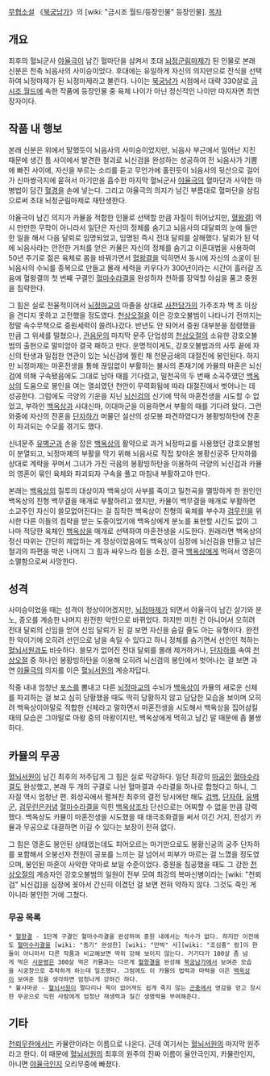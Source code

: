 [[무협소설]] 《[[북궁남가]]》의  [wiki: "금시조 월드/등장인물" 등장인물].
[[목차]]
== 개요 ==
최후의 혈뇌군사 [[야율극]]이 남긴 혈마단을 삼켜서 초대 [[뇌정군림마제]]가 된 인물로 본래 신분은 천축 뇌음사의 사미승이었다. 후대에는 유일하게 자신의 의지만으로 잔식을 선택하여 뇌정마제가 된 뇌정마제라고 불린다. 나이는 [[북궁남가]] 시점에서 대략 330살로 [[금시조 월드]]에 속한 작품에 등장인물 중 육체 나이가 아닌 정신적인 나이만 따지자면 최연장자이다. 

== 작품 내 행보 ==
본래 신분은 위에서 말했듯이 뇌음사의 사미승이었지만, 뇌음사 부근에서 일어난 지진 때문에 생긴 틈 사이에서 발견한 철괴로 뇌신검을 완성하는 성공하여 전 뇌음사가 기쁨에 빠진 사이에, 자신을 부르는 소리를 듣고 무언가에 홀린듯이 뇌음사의 뒷산으로 걸어가 신마쌍극지에 묻혀서 마기만을 흡수한 마지막 혈뇌군사 [[야율극]]의 혈마단과 사악한 마병법이 담긴 [[혈경]]을 손에 넣는다. 그리고 야율극의 의지가 남긴 부름대로 혈마단을 삼킴으로써 초대 뇌정군림마제로 재탄생한다.

야율극이 남긴 의지가 카뮬을 적합한 인물로 선택할 만큼 자질이 뛰어났지만, [[혈왕결]]] 역시 만만한 무학이 아니라서 일단은 자신의 정체를 숨기고 뇌음사의 대달뢰의 눈에 들만 한 일을 해서 다음 달뢰로 임명되었고, 임명된 즉시 전대 달뢰를 살해했다. 달뢰가 된 덕에 뇌음사라는 안전한 거처를 얻은 카뮬은 자신의 정체를 숨기고 이혼대법을 사용하여 50년 주기로 젊은 육체로 몸을 바꿔가면서 [[혈왕결]]을 익히면서 동시에 자신의 소굴이 된 뇌음사의 수뇌를 종복으로 만들고 몰래 세력을 키우다가 300년이라는 시간이 흘러갈 즈음에 혈왕결의 첫 번째 구결인 [[혈마수라결]]을 완성하자 천하를 장악할 야심을 품고 중원을 침략한다.

그 힘은 실로 전율적이어서 [[뇌정마교]]의 마졸을 상대로 [[사천당가]]의 가주조차 백 초 이상을 견디지 못하고 고전했을 정도였다. [[천상오절]]을 이은  강호오불범이 나타나기 전까지는 정말 속수무책으로 중원세력이 쓸려나갔다. 반년도 안 되어서 중원 대부분을 점령했을 만큼 그 위세를 떨쳤으나, [[관음문]]의 마지막 문주 단업성의 [[천상오절]]의 소유한 강호오불범의 출현으로 말미암아 결국 패하고 만다. 운명적이게도, 강호오불범과의 사투 끝에 자신의 탄생과 밀접한 연관이 있는 뇌신검에 찔린 채 천문금쇄의 대절진에 봉인된다. 하지만 뇌정마제는 마혼전생을 통해 끊임없이 부활하는 불사의 존재기에 카뮬의 마혼은 뇌신검에 의해 구속됐음에도 그대로 남아 때를 기다렸고, 밀천곡의 두 번째 소곡주였던 [[백옥상]]의 도움으로 봉인을 여는 열쇠였던 천안이 무력화됨에 따라 대절진에서 벗어나는 데 성공한다. 그럼에도 극양의 기운을 지닌 [[뇌신검]]의 신기에 막혀 마혼전생을 시도할 수 없었고, 부하인 [[백옥상]]과 사대신마, 이대마군을 이용하면서 부활의 때를 기다려 왔다. 그런 와중에 자신의 잔혼을 [[단자하]]가 머물던 설산의 성모봉 파견하였다가 봉황빙하탄에 잔혼이 파괴되는 수모를 겪기도 했다.

신녀문주 [[유벽군]]과 손을 잡은 [[백옥상]]의 활약으로 과거 뇌정마교를 사용했던 강호오불범이 분열되고, 뇌정마제의 부활을 막기 위해 뇌음사로 직접 찾아온 봉황신궁주 단자하를 상대로 계략을 꾸며서 그녀가 가진 극음의 봉황빙하탄을 이용하여 극양의 뇌신검과 카뮬의 영혼이 묶인 육체와 파괴되자 구속을 풀고 마침내 부활하고야 만다.

본래는 [[백옥상]]의 질투의 대상이자 백옥상이 사부를 죽이고 밀천곡을 멸망하게 한 원인인 백옥상의 친형 백무결을 매개로 부활하려고 했지만, 카뮬이 백무결을 매개로 부활하면 소교주인 자신이 쓸모없어진다는 걸 짐작한 백옥상이 친형의 육체를 부수자 [[검무린]]을 위시한 다른 이들의 침략을 받는 도중이었기에 백옥상에게 분노를 표현할 시간도 없이 그나마 적당한 육체인 [[백옥상]]을 매개로 선택하여 마혼전생을 시도한다. 원래라면 백옥상의 정신 따위는 간단히 제압하는 게 정상이었음에도 백옥상이 심장에 뇌신검을 만들고 남은 철괴의 파편을 박은 나머지 그 힘과 싸우느라 힘을 소진, 결국 [[백옥상]]에게 먹혀서 영혼이 소멸함으로써 사망한다. 

== 성격 ==
사미승이었을 때는 성격이 정상이어겠지만, [[뇌정마제]]가 되면서 야율극이 남긴 살기와 분노, 증오를 계승한 나머지 완전한 악인으로 바뀌었다. 하지만 미친 건 아니어서 오히려 전대 달뢰의 신임을 얻어 신임 달뢰가 된 걸 보면 자신을 숨길 줄도 아는 유형이다. 완전한 악이기에 오히려 선인으로 남을 속일 수 있다고 하니 정체를 숨기면서 선인인 척하는 [[혈뇌서원]]과도 비슷하다. 쓸모가 없어진 전대 달뢰를 몰래 제거하거나, [[단자하]]를 속여 [[천상오절]] 중 하나인 봉황빙하탄을 이용해 오히려 뇌신검의 봉인에서 벗어나는 걸 보면 과연 [[야율극]]의 의지를 이은 [[혈뇌서원]]의 계승자답다.

작중 내내 엄청난 [[포스]]를 뽐내고 다른 [[뇌정마교]]의 수뇌가 [[백옥상]]이 카뮬의 새로운 신체를 파괴하는 걸 보고 심히 당황했을 때도 딱히 당황하지 않고 담담한 모습을 보이며 오히려 백옥상이야말로 적합한 신체라고 말하면서 마혼전생을 시도해서 백옥상을 집어삼킬 때의 모습은 그야말로 마왕 중의 마왕이지만, 백옥상에게 먹히고 남긴 말 때문에 좀 불쌍하다.

== 카뮬의 무공 ==
[[혈뇌서원]]이 남긴 최후의 저주답게 그 힘은 실로 막강하다. 일단 최강의 [[마공]]인 [[혈마수라결]]도 완성했고, 본래 두 개의 구결로 나뉜 혈마결과 수라결을 하나로 합쳤다고 하니, 그 자질 역시 엄청난 편. 회성곡에서 펼쳐친 최후의 결전 당시에만 해도 [[검백]], [[단자하]], [[유벽군]], [[검무린]]은커녕 [[혈마수라결]]을 익힌 [[백옥상]]조차 단신으로는 어찌할 수 없을 만큼 강력했다. 백옥상도 카뮬이 마혼전생을 시도했을 때 태극조화결을 써서 이긴 거지, 전성기 카뮬과 무공으로 대결하면 이길 수 있다는 보장이 전혀 없다. 

그 힘은 영혼도 봉인된 상태였는데도 피어오르는 마기만으로도 봉황신궁의 궁주 단자하를 포함해서 오붕선자 전원이 공포를 느끼는 걸 넘어서 피부가 마르는 걸 느꼈을 정도였으며, 봉인된 마혼이 사악한 악마로 보일 수준이었다. 중원을 침공했을 때도 그 강한 [[천상오절]]의 계승자인 강호오불범의 일원이 전부 모여 최강의 복마신병이라는 [wiki: "천뢰검" 뇌신검]을 심장에 꽂아서 간신히 이겼던 걸 보면 전혀 약하지 않다. 그것도 죽인 게 아니라 봉인한 거에 그쳤다. 

=== 무공 목록 ===
 * [[혈왕결]] - 1단계 구결인 혈마수라결을 완성하여 중원 내에서는 적수가 없다. 하지만 이전에도 [[혈마수라결]]을 [wiki: "종기" 완성한] [wiki: "만박" 사][wiki: "조심홍" 람]이 한둘이 아니라서 다른 작품과 비교해보면 딱히 강해 보이지 않는다. 거기다가 100살 좀 넘게 먹은 [[사문령]]은 300살 먹은 카뮬과는 다르게 [[혈왕결]]을 완성해 [[북궁남가]]에서 보여준 모습을 시궁창으로 추락하게 하는데 일조했다. 그럼에도 이 카뮬의 법력과 마력을 이은 [[백옥상]]이 보여준 힘을 생각하면 엄청나게 강하긴 하다.
 * 불사마공 - [[혈뇌서원]]이 팔다리나 목이 없어져도 쉽게 죽지 않는 [[곤충]]에서 영감을 얻고 창시한 무공으로 익힌 사람에게 엄청난 재생력과 질긴 생명력을 부여해준다.

== 기타 ==
[[천뢰무한]]에서는 카뮬란이라는 이름으로 나온다. 근데 여기서는 [[혈뇌서원]]의 마지막 원주라고 한다. 이 때문에 [[혈뇌서원]]의 최후의 원주의 진짜 이름이 율안극인지, 카뮬란인지, 아니면 [[야율극]]인지 오리무중에 빠졌다.
